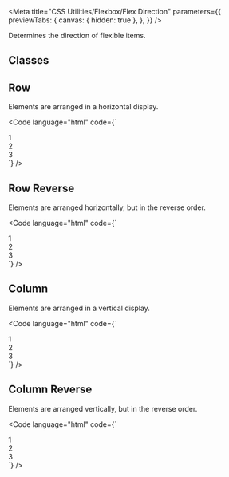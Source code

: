 
<Meta
  title="CSS Utilities/Flexbox/Flex Direction"
  parameters={{
    previewTabs: {
      canvas: { hidden: true },
    },
  }}
/>

<Banner label="Flex Direction" section="CSS Utilities" color="yellow" puzzle />

<Lead>Determines the direction of flexible items.</Lead>

## Classes

<CssFlexboxDirection />

## Row

Elements are arranged in a horizontal display.

<Code language="html" code={`
<div class="is-flex is-flex-direction-row fg-normal">
    <div class="has-background-green-3 has-text-centered has-radius-normal p-normal">1</div>
    <div class="has-background-green-3 has-text-centered has-radius-normal p-normal">2</div>
    <div class="has-background-green-3 has-text-centered has-radius-normal p-normal">3</div>
</div>
`} />

## Row Reverse

Elements are arranged horizontally, but in the reverse order.

<Code language="html" code={`
<div class="is-flex is-flex-direction-row-reverse fg-normal">
    <div class="has-background-green-3 has-text-centered has-radius-normal p-normal">1</div>
    <div class="has-background-green-3 has-text-centered has-radius-normal p-normal">2</div>
    <div class="has-background-green-3 has-text-centered has-radius-normal p-normal">3</div>
</div>
`} />

## Column

Elements are arranged in a vertical display.

<Code language="html" code={`
<div class="is-flex is-flex-direction-column fg-normal">
    <div class="has-background-green-3 has-text-centered has-radius-normal p-normal">1</div>
    <div class="has-background-green-3 has-text-centered has-radius-normal p-normal">2</div>
    <div class="has-background-green-3 has-text-centered has-radius-normal p-normal">3</div>
</div>
`} />

## Column Reverse

Elements are arranged vertically, but in the reverse order.

<Code language="html" code={`
<div class="is-flex is-flex-direction-column-reverse fg-normal">
    <div class="has-background-green-3 has-text-centered has-radius-normal p-normal">1</div>
    <div class="has-background-green-3 has-text-centered has-radius-normal p-normal">2</div>
    <div class="has-background-green-3 has-text-centered has-radius-normal p-normal">3</div>
</div>
`} />

<Footer>
  <LinkCards>
    <LinkCard
      pageTitle="Foundation/Grid"
      description="The Baloise Design System grid system is a fully responsive and 12 column layout system with six default breakpoints and five container layouts"
    />
    <LinkCard
      pageTitle="Foundation/Design Tokens"
      description="Design tokens serve as the definitive source for naming and storing design choices."
    />
  </LinkCards>
</Footer>
